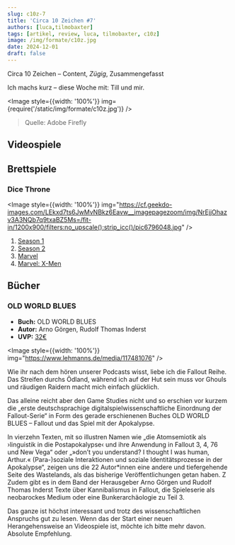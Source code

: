 ```yaml
---
slug: c10z-7
title: 'Circa 10 Zeichen #7'
authors: [luca,tilmobaxter]
tags: [artikel, review, luca, tilmobaxter, c10z]
image: /img/formate/c10z.jpg
date: 2024-12-01
draft: false
---
```




Circa 10 Zeichen – Content, _Zügig_, Zusammengefasst

Ich machs kurz – diese Woche mit: Till und mir.

<Image style={{width: '100%'}} img={require('/static/img/formate/c10z.jpg')} />

> Quelle: Adobe Firefly

<!--truncate-->

## Videospiele

## Brettspiele

### Dice Throne

<Image style={{width: '100%'}}
       img="https://cf.geekdo-images.com/LEkxd7ts6JwMvNBkz6Eavw__imagepagezoom/img/NrEjjOhazv3A3NQb7q9txaBZ5Ms=/fit-in/1200x900/filters:no_upscale():strip_icc()/pic6796048.jpg" />


1. [Season 1](https://boardgamegeek.com/boardgame/291794/dice-throne-season-one-rerolled)
2. [Season 2](https://boardgamegeek.com/boardgame/244271/dice-throne-season-two-battle-chest)
3. [Marvel](https://boardgamegeek.com/boardgame/348406/marvel-dice-throne)
4. [Marvel: X-Men](https://boardgamegeek.com/boardgame/403494/marvel-dice-throne-x-men)

## Bücher

### OLD WORLD BLUES

- **Buch:** OLD WORLD BLUES
- **Autor:** Arno Görgen, Rudolf Thomas Inderst
- **UVP:** [32€](https://www.lehmanns.de/shop/mathematik-informatik/69346261-9783963173905-old-world-blues)

<Image style={{width: '100%'}} img="https://www.lehmanns.de/media/117481076" />

Wie ihr nach dem hören unserer Podcasts wisst, liebe ich die Fallout Reihe.
Das Streifen durchs Ödland, während ich auf der Hut sein muss vor Ghouls und räudigen Raidern macht mich einfach glücklich.

Das alleine reicht aber den Game Studies nicht und so erschien vor kurzem die „erste deutschsprachige digitalspielwissenschaftliche Einordnung der Fallout-Serie“ in Form des gerade erschienenen Buches OLD WORLD BLUES – Fallout und das Spiel mit der Apokalypse.

In vierzehn Texten, mit so illustren Namen wie „die Atomsemiotik als ›linguistik in die Postapokalypse‹ und ihre Anwendung in Fallout 3, 4, 76 und New Vega“ oder „»don’t you understand? I thought I was human, Arthur.« (Para-)soziale Interaktionen und soziale Identitätsprozesse in der Apokalypse“, zeigen uns die 22 Autor*innen eine andere und tiefergehende Seite des Wastelands, als das bisherige Veröffentlichungen getan haben. Z Zudem gibt es in dem Band der Herausgeber Arno Görgen und Rudolf Thomas Inderst Texte über Kannibalismus in Fallout, die Spieleserie als neobarockes Medium oder eine Bunkerarchäologie zu Teil 3.

Das ganze ist höchst interessant und trotz des wissenschaftlichen Anspruchs gut zu lesen. Wenn das der Start einer neuen Herangehensweise an Videospiele ist, möchte ich bitte mehr davon.
Absolute Empfehlung.
